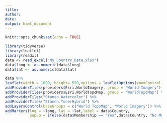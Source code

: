 ---
title:
author: 
date: 
output: html_document
---

```{r setup, include=FALSE}
knitr::opts_chunk$set(echo = TRUE)
```

```{r include=FALSE}
library(tidyverse)
library(leaflet)
library(readxl)
data <- read_excel("My_Country_Data.xlsx")
data$long <- as.numeric(data$long)
data$lat <- as.numeric(data$lat)
```

```{r echo=FALSE}
data %>% 
leaflet(width = 1000, height= 550,options = leafletOptions(zoomControl = TRUE,minZoom = 1.5, maxZoom = 5)) %>%
addProviderTiles(providers$Esri.WorldImagery, group = "World Imagery") %>%
addProviderTiles(providers$Esri.WorldTopoMap, group = "WorldTopoMap") %>%
addProviderTiles("Stamen.Watercolor") %>%
addProviderTiles("Stamen.TonerHybrid") %>%
addLayersControl(baseGroups = c("World TopoMap", "World Imagery")) %>%
addMarkers(lng = ~long, lat = ~lat,label = data$Country, 
           popup = ifelse(data$Membership == "Yes",data$Country, "No Members")) 
```

